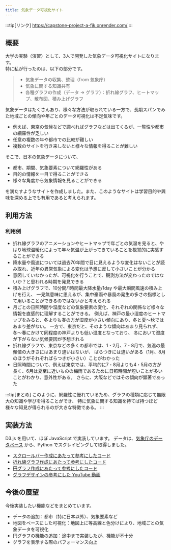 ```yaml
---
title: 気象データ可視化サイト
---
```



:::tip[リンク]
https://capstone-project-a-fjk.onrender.com/
:::

## 概要
大学の実験（演習）として、3人で開発した気象データ可視化サイトになります。  
特に私が行ったのは、以下の部分です。
> - 気象データの収集、整理（from 気象庁）
> - 気象に関する知識共有
> - 各種グラフの作成（データ $\rightarrow$ グラフ）：折れ線グラフ、ヒートマップ、散布図、積み上げグラフ


気象データはたくさんあり、様々な方法が取られている一方で、長期スパンでみた地域ごとの傾向や年ごとのデータ可視化は不足気味です。
- 例えば、東京の気候などで調べればグラフなどは出てくるが、一覧性や都市の網羅性が乏しい
- 任意の複数の年や都市での比較が難しい
- 複数のサイトを行き来しないと様々な情報を得ることが難しい

そこで、日本の気象データについて、
- 都市、期間、気象要素について網羅性がある
- 目的の情報を一目で得ることができる
- 様々な角度から気象情報を見ることができる

を満たすようなサイトを作成しました。また、このようなサイトは学習目的や興味を深める上でも有用であると考えられます。

## 利用方法
<ReactPlayer url="https://youtu.be/2VlHqB5QTEQ" controls />

### 利用例
- 折れ線グラフのアニメーションやヒートマップで年ごとの気温を見ると、やはり地球温暖化によって年々気温が上がってきていることを視覚的に実感することができる
- 降水量や風速については過去70年間で目に見えるような変化はないことが読み取れ、近年の異常気象による変化は予想に反して小さいことが分かる
- 意図していなかったが、可視化を行うことで、観測方法が変わったのではないか？と思われる時期を発見できる
- 積み上げグラフで、10分間/1時間最大降水量/1day や最大瞬間風速の積み上げを行え、
一見無意味に思えるが、集中豪雨や暴風の発生の多さの指標として用いることができるのではないかと考えられる
- 月ごとの日照時間や湿度などの気象要素の変化、それぞれの関係など様々な情報を直感的に理解することができる。
例えば、神戸の最小湿度のヒートマップをみると、冬よりも春の方が湿度が小さい傾向にあり、冬と夏〜秋ではあまり差がない。
一方で、東京だと、そのような傾向はあまり見られず、冬〜春にかけて同程度の神戸よりも低い湿度となっており、
冬において湿度が下がらない気候要因が予想される
- 折れ線グラフで、東京などの多くの都市では、1・2月、7・8月で、気温の最頻値の大きさにはあまり違いはないが、
ばらつきには違いがある（1月、8月のほうがそれぞればらつきが小さい）ことがわかった
- 日照時間について、例えば東京では、平均的に7・8月よりも4・5月の方が長く、6月は夏至に近いものの梅雨であるために日照時間が短いことが多いことがわかり、意外性がある。
さらに、大阪などではその傾向が顕著であった

:::tip[まとめ]
このように、網羅性に優れているため、グラフの種類に応じて無限大の知識や学びを得ることができ、
特に気象に関する知識を持てば持つほど様々な知見が得られるのが大きな特徴である。
:::

## 実装方法
D3.js を用いて、ほぼ JavaScript で実装しています。
データは、[気象庁のデータベース](https://www.data.jma.go.jp/stats/etrn/) から、Python でスクレイピングして取得しました。

- [スクロールバー作成にあたって参考にしたコード](https://observablehq.com/@mbostock/scrubber)
- [折れ線グラフ作成にあたって参考にしたコード](https://observablehq.com/@d3/multi-line-chart/2)
- [円グラフ作成にあたって参考にしたコード](https://observablehq.com/@d3/radial-stacked-bar-chart/2)
- [グラフデザインの参考にした YouTube 動画](https://youtu.be/tAKl-eSNeN4)


## 今後の展望
今後実装したい機能などをまとめています。
- データの追加：都市（特に日本以外）、気象要素など
- 地図をベースにした可視化：地図上に等高線と色分けにより、地域ごとの気象データを可視化
- 円グラフの機能の追加：途中まで実装したが、機能が不十分
- グラフを表示する際のパフォーマンス向上